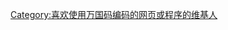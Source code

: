 {{Userbox
  |border-c = #CCC
  |border-s = 1
  |id-c     = #FFFFFF
  |id-s     = 12
  |info-c   = #FFFFFF
  |info-s   = 9
  |info-fc  = black
  |id       = [[File:Unicode_logo.svg|40px]]
  |info     = 该用户喜欢以'''[[Unicode]]'''编码的网页或-{zh-hans:程序;zh-hant:程式}-。
}}

[[Category:喜欢使用万国码编码的网页或程序的维基人]]